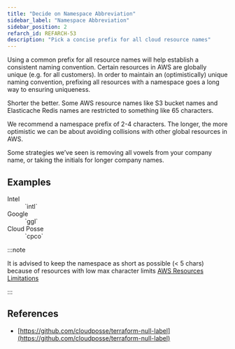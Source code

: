```yaml
---
title: "Decide on Namespace Abbreviation"
sidebar_label: "Namespace Abbreviation"
sidebar_position: 2
refarch_id: REFARCH-53
description: "Pick a concise prefix for all cloud resource names"
---
```


Using a common prefix for all resource names will help establish a consistent naming convention. Certain resources in
AWS are globally unique (e.g. for all customers). In order to maintain an (optimistically) unique naming convention,
prefixing all resources with a namespace goes a long way to ensuring uniqueness.

Shorter the better. Some AWS resource names like S3 bucket names and Elasticache Redis names are restricted to something
like 65 characters.

We recommend a namespace prefix of 2-4 characters. The longer, the more optimistic we can be about avoiding collisions
with other global resources in AWS.

Some strategies we’ve seen is removing all vowels from your company name, or taking the initials for longer company
names.

## Examples

<dl>
  <dt>Intel</dt>
  <dd>`intl`</dd>

  <dt>Google</dt>
  <dd>`ggl`</dd>

  <dt>Cloud Posse</dt>
  <dd>`cpco`</dd>
</dl>

:::note

It is advised to keep the namespace as short as possible (< 5 chars) because of resources with low max character limits
[AWS Resources Limitations](/reference/legacy/aws-feature-requests-and-limitations)

:::

## References

- [https://github.com/cloudposse/terraform-null-label](https://github.com/cloudposse/terraform-null-label)

